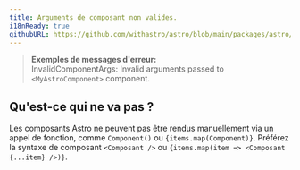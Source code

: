```yaml
---
title: Arguments de composant non valides.
i18nReady: true
githubURL: https://github.com/withastro/astro/blob/main/packages/astro/src/core/errors/errors-data.ts
---
```



> **Exemples de messages d'erreur:**<br/>
InvalidComponentArgs: Invalid arguments passed to `<MyAstroComponent>` component.

## Qu'est-ce qui ne va pas ?
Les composants Astro ne peuvent pas être rendus manuellement via un appel de fonction, comme `Component()` ou `{items.map(Component)}`. Préférez la syntaxe de composant `<Composant />` ou `{items.map(item => <Composant {...item} />)}`.